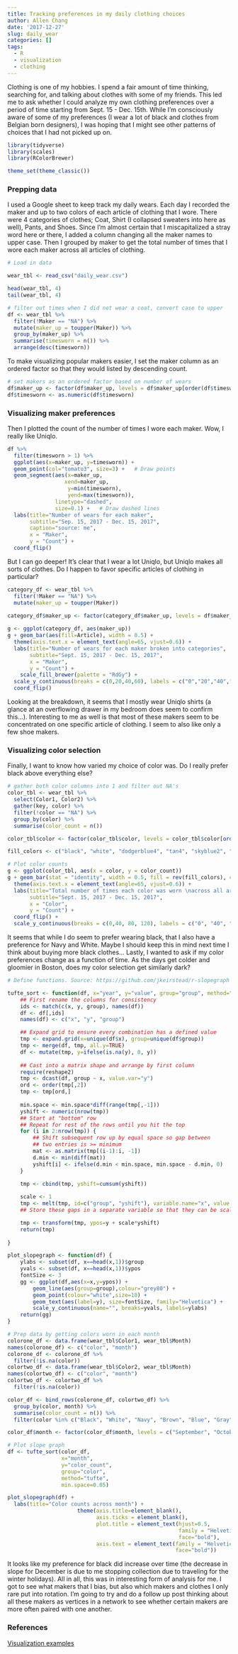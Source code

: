 ```yaml
---
title: Tracking preferences in my daily clothing choices
author: Allen Chang
date: '2017-12-27'
slug: daily_wear
categories: []
tags:
  - R
  - visualization
  - clothing
---
```


Clothing is one of my hobbies. I spend a fair amount of time thinking, searching for, and talking about clothes with some of my friends. This led me to ask whether I could analyze my own clothing preferences over a period of time starting from Sept. 15 - Dec. 15th. While I'm consciously aware of some of my preferences (I wear a lot of black and clothes from Belgian born designers), I was hoping that I might see other patterns of choices that I had not picked up on.

```r
library(tidyverse)
library(scales)
library(RColorBrewer)

theme_set(theme_classic())
```

### Prepping data

I used a Google sheet to keep track my daily wears. Each day I recorded the maker and up to two colors of each article of clothing that I wore. There were 4 categories of clothes; Coat, Shirt (I collapsed sweaters into here as well), Pants, and Shoes. Since I'm almost certain that I miscapitalized a stray word here or there, I added a column changing all the maker names to upper case. Then I grouped by maker to get the total number of times that I wore each maker across all articles of clothing. 

```r
# Load in data

wear_tbl <- read_csv("daily_wear.csv")

head(wear_tbl, 4)
tail(wear_tbl, 4)

# filter out times when I did not wear a coat, convert case to upper
df <- wear_tbl %>% 
  filter(!Maker == "NA") %>%
  mutate(maker_up = toupper(Maker)) %>%
  group_by(maker_up) %>%
  summarise(timesworn = n()) %>%
  arrange(desc(timesworn))
```

To make visualizing popular makers easier, I set the maker column as an ordered factor so that they would listed by descending count.

```r
# set makers as an ordered factor based on number of wears
df$maker_up <- factor(df$maker_up, levels = df$maker_up[order(df$timesworn)])
df$timesworn <- as.numeric(df$timesworn)
```

### Visualizing maker preferences

Then I plotted the count of the number of times I wore each maker. Wow, I really like Uniqlo. 

```r
df %>%
  filter(timesworn > 1) %>%
  ggplot(aes(x=maker_up, y=timesworn)) + 
  geom_point(col="tomato3", size=3) +   # Draw points
  geom_segment(aes(x=maker_up, 
                  xend=maker_up, 
                   y=min(timesworn), 
                   yend=max(timesworn)), 
               linetype="dashed", 
               size=0.1) +   # Draw dashed lines
  labs(title="Number of wears for each maker", 
       subtitle="Sep. 15, 2017 - Dec. 15, 2017", 
       caption="source: me",
       x = "Maker",
       y = "Count") +  
  coord_flip()
```

But I can go deeper! It's clear that I wear a lot Uniqlo, but Uniqlo makes all sorts of clothes. Do I happen to favor specific articles of clothing in particular?

```r
category_df <- wear_tbl %>% 
  filter(!Maker == "NA") %>%
  mutate(maker_up = toupper(Maker))

category_df$maker_up <- factor(category_df$maker_up, levels = df$maker_up[order(df$timesworn)])
  
g <- ggplot(category_df, aes(maker_up))
g + geom_bar(aes(fill=Article), width = 0.5) + 
  theme(axis.text.x = element_text(angle=65, vjust=0.6)) + 
  labs(title="Number of wears for each maker broken into categories", 
       subtitle="Sept. 15, 2017 - Dec. 15, 2017",
       x = "Maker",
       y = "Count") +
    scale_fill_brewer(palette = "RdGy") + 
  scale_y_continuous(breaks = c(0,20,40,60), labels = c("0","20","40","60")) +
  coord_flip()

```

Looking at the breakdown, it seems that I mostly wear Uniqlo shirts (a glance at an overflowing drawer in my bedroom does seem to confirm this...). Interesting to me as well is that most of these makers seem to be concentrated on one specific article of clothing. I seem to also like only a few shoe makers. 

### Visualizing color selection

Finally, I want to know how varied my choice of color was. Do I really prefer black above everything else?

```r
# gather both color columns into 1 and filter out NA's
color_tbl <- wear_tbl %>%
  select(Color1, Color2) %>%
  gather(key, color) %>%
  filter(!color == "NA") %>%
  group_by(color) %>%
  summarise(color_count = n())

color_tbl$color <- factor(color_tbl$color, levels = color_tbl$color[order(color_tbl$color_count)])

fill_colors <- c("black", "white", "dodgerblue4", "tan4", "skyblue2", "gray48", "darkviolet", "gray28", "darkred", "beige", "forestgreen", "antiquewhite", "darkolivegreen4", "darkorange", "darkkhaki")

# Plot color counts
g <- ggplot(color_tbl, aes(x = color, y = color_count))
g + geom_bar(stat = "identity", width = 0.5, fill = rev(fill_colors), colour = "black") + 
  theme(axis.text.x = element_text(angle=65, vjust=0.6)) + 
  labs(title="Total number of times each color was worn \nacross all articles of clothing", 
       subtitle="Sept. 15, 2017 - Dec. 15, 2017",
       x = "Color",
       y = "Count") +
  coord_flip() +
  scale_y_continuous(breaks = c(0,40, 80, 120), labels = c("0", "40", "80", "120"))

```

It seems that while I do seem to prefer wearing black, that I also have a preference for Navy and White. Maybe I should keep this in mind next time I think about buying more black clothes... Lastly, I wanted to ask if my color preferences change as a function of time. As the days get colder and gloomier in Boston, does my color selection get similarly dark? 

```r
# Define functions. Source: https://github.com/jkeirstead/r-slopegraph

tufte_sort <- function(df, x="year", y="value", group="group", method="tufte", min.space=0.05) {
    ## First rename the columns for consistency
    ids <- match(c(x, y, group), names(df))
    df <- df[,ids]
    names(df) <- c("x", "y", "group")

    ## Expand grid to ensure every combination has a defined value
    tmp <- expand.grid(x=unique(df$x), group=unique(df$group))
    tmp <- merge(df, tmp, all.y=TRUE)
    df <- mutate(tmp, y=ifelse(is.na(y), 0, y))
  
    ## Cast into a matrix shape and arrange by first column
    require(reshape2)
    tmp <- dcast(df, group ~ x, value.var="y")
    ord <- order(tmp[,2])
    tmp <- tmp[ord,]
    
    min.space <- min.space*diff(range(tmp[,-1]))
    yshift <- numeric(nrow(tmp))
    ## Start at "bottom" row
    ## Repeat for rest of the rows until you hit the top
    for (i in 2:nrow(tmp)) {
        ## Shift subsequent row up by equal space so gap between
        ## two entries is >= minimum
        mat <- as.matrix(tmp[(i-1):i, -1])
        d.min <- min(diff(mat))
        yshift[i] <- ifelse(d.min < min.space, min.space - d.min, 0)
    }
    
    tmp <- cbind(tmp, yshift=cumsum(yshift))

    scale <- 1
    tmp <- melt(tmp, id=c("group", "yshift"), variable.name="x", value.name="y")
    ## Store these gaps in a separate variable so that they can be scaled ypos = a*yshift + y

    tmp <- transform(tmp, ypos=y + scale*yshift)
    return(tmp)
   
}

plot_slopegraph <- function(df) {
    ylabs <- subset(df, x==head(x,1))$group
    yvals <- subset(df, x==head(x,1))$ypos
    fontSize <- 3
    gg <- ggplot(df,aes(x=x,y=ypos)) +
        geom_line(aes(group=group),colour="grey80") +
        geom_point(colour="white",size=10) +
        geom_text(aes(label=y), size=fontSize, family="Helvetica") +
        scale_y_continuous(name="", breaks=yvals, labels=ylabs)
    return(gg)
}    

# Prep data by getting colors worn in each month
colorone_df <- data.frame(wear_tbl$Color1, wear_tbl$Month)
names(colorone_df) <- c("color", "month")
colorone_df <- colorone_df %>%
  filter(!is.na(color))
colortwo_df <- data.frame(wear_tbl$Color2, wear_tbl$Month)
names(colortwo_df) <- c("color", "month")
colortwo_df <- colortwo_df %>%
  filter(!is.na(color))

color_df <- bind_rows(colorone_df, colortwo_df) %>%
  group_by(color, month) %>%
  summarise(color_count = n()) %>%
  filter(color %in% c("Black", "White", "Navy", "Brown", "Blue", "Gray", "Purple", "Charcoal"))

color_df$month <- factor(color_df$month, levels = c("September", "October", "November", "December"))

# Plot slope graph
df <- tufte_sort(color_df, 
                 x="month", 
                 y="color_count", 
                 group="color", 
                 method="tufte", 
                 min.space=0.05)

plot_slopegraph(df) + 
  labs(title="Color counts across month") + 
                      theme(axis.title=element_blank(),
                            axis.ticks = element_blank(),
                            plot.title = element_text(hjust=0.5,
                                                      family = "Helvetica",
                                                      face="bold"),
                            axis.text = element_text(family = "Helvetica",
                                                     face="bold"))
```

It looks like my preference for black did increase over time (the decrease in slope for December is due to me stopping collection due to traveling for the winter holidays). All in all, this was in interesting form of analysis for me. I got to see what makers that I bias, but also which makers and clothes I only rare put into rotation. I'm going to try and do a follow up post thinking about all these makers as vertices in a network to see whether certain makers are more often paired with one another.

### References

[Visualization examples](http://r-statistics.co/Top50-Ggplot2-Visualizations-MasterList-R-Code.html#Slope%20Chart%202)


